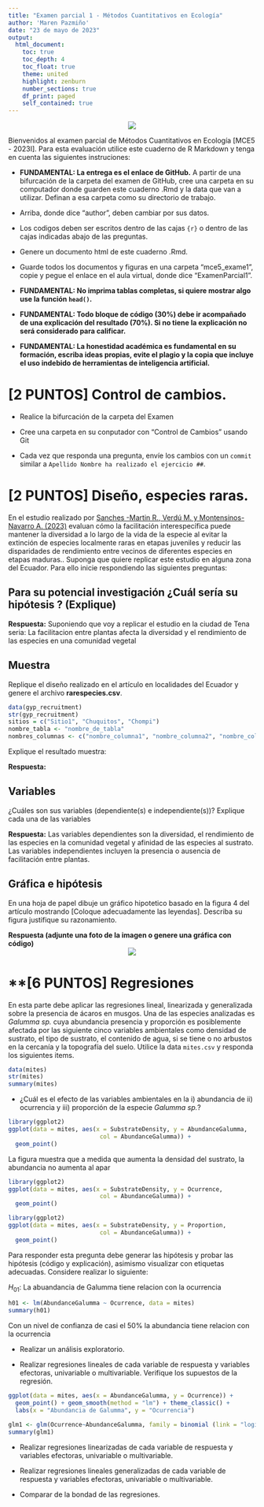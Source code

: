 ```yaml
---
title: "Examen parcial 1 - Métodos Cuantitativos en Ecología"
author: 'Maren Pazmiño'
date: "23 de mayo de 2023"
output: 
  html_document:
    toc: true
    toc_depth: 4
    toc_float: true
    theme: united
    highlight: zenburn
    number_sections: true
    df_print: paged
    self_contained: true
---
```


<center>![](https://www.ikiam.edu.ec/wp-content/uploads/2021/12/logo-ikiam-1.png)</center>


Bienvenidos al examen parcial de Métodos Cuantitativos en Ecología [MCE5 - 2023I]. Para esta evaluación utilice este cuaderno de R Markdown y tenga en cuenta las siguientes instruciones:

* **FUNDAMENTAL: La entrega es el enlace de GitHub.** A partir de una bifurcación de la carpeta del examen de GitHub, cree una carpeta en su computador donde guarden este cuaderno .Rmd y la data que van a utilizar. Definan a esa carpeta como su directorio de trabajo. 

* Arriba, donde dice "author", deben cambiar por sus datos.

* Los codigos deben ser escritos dentro de las cajas ```{r} ``` o dentro de las cajas indicadas abajo de las preguntas.

* Genere un documento html de este cuaderno .Rmd. 

* Guarde todos los documentos y figuras en una carpeta "mce5_exame1", copie y pegue el enlace en el aula virtual, donde dice "ExamenParcial1".

* **FUNDAMENTAL: No imprima tablas completas, si quiere mostrar algo use la función ```head()```.**

* **FUNDAMENTAL: Todo bloque de código (30%) debe ir acompañado de una explicación del resultado (70%). Si no tiene la explicación no será considerado para calificar.**  

* **FUNDAMENTAL: La honestidad académica es fundamental en su formación, escriba ideas propias, evite el plagio y la copia que incluye el uso indebido de herramientas de inteligencia artificial.**


# **[2 PUNTOS] Control de cambios.**

* Realice la bifurcación de la carpeta del Examen

* Cree una carpeta en su conputador con "Control de Cambios" usando Git

* Cada vez que responda una pregunta, envíe los cambios con un ```commit``` similar a `Apellido Nombre ha realizado el ejercicio ##`. 

# **[2 PUNTOS] Diseño, especies raras.**

En el estudio realizado por <a href="https://doi.org/10.1111/jvs.13185">Sanches -Martin R., Verdú M. y Montensinos-Navarro A. (2023)</a> evaluan cómo la facilitación interespecífica puede mantener la diversidad a lo largo de la vida de la especie al evitar la extinción de especies localmente raras en etapas juveniles y reducir las disparidades de rendimiento entre vecinos de diferentes especies en etapas maduras.. Suponga que quiere replicar este estudio en alguna zona del Ecuador. Para ello inicie respondiendo las siguientes preguntas:  

## Para su potencial investigación ¿Cuál sería su hipótesis ? (Explique)

**Respuesta:**
Suponiendo que voy a replicar el estudio en la ciudad de Tena seria: La facilitacion entre plantas afecta la diversidad y el rendimiento de las especies en una comunidad vegetal

## Muestra

Replique el diseño realizado en el artículo en localidades del Ecuador y genere el archivo **rarespecies.csv**. 

```r
data(gyp_recruitment)
str(gyp_recruitment)
sitios = c("Sitio1", "Chuquitos", "Chompi")
nombre_tabla <- "nombre_de_tabla"
nombres_columnas <- c("nombre_columna1", "nombre_columna2", "nombre_columna3")
```
Explique el resultado muestra: 

**Respuesta:**



## Variables
¿Cuáles son sus variables (dependiente(s) e independiente(s))? Explique cada una de las variables

**Respuesta:**
Las variables dependientes son la diversidad, el rendimiento de las especies en la comunidad vegetal y afinidad de las especies al sustrato. Las variables independientes incluyen la presencia o ausencia de facilitación entre plantas. 


## Gráfica e hipótesis
En una hoja de papel dibuje un gráfico hipotetico basado en la figura 4 del artículo mostrando [Coloque adecuadamente las leyendas]. Describa su figura justifique su razonamiento.

**Respuesta (adjunte una foto de la imagen o genere una gráfica con código)**
<center>![](hola.png)</center>




# **[6 PUNTOS] Regresiones

En esta parte debe aplicar las regresiones lineal, linearizada y generalizada sobre la presencia de ácaros en musgos. Una de las especies analizadas es *Galumma sp.* cuya abundancia presencia y proporción es posiblemente afectada por las siguiente cinco variables ambientales como densidad de sustrato, el tipo de sustrato, el contenido de agua, si se tiene o no arbustos en la cercanía y la topografía del suelo. Utilice la data ```mites.csv``` y responda los siguientes items. 
```r
data(mites)
str(mites)
summary(mites)
```

- ¿Cuál es el efecto de las variables ambientales en la i) abundancia de ii) ocurrencia y iii) proporción de la especie *Galumma sp.*?
```r
library(ggplot2)
ggplot(data = mites, aes(x = SubstrateDensity, y = AbundanceGalumma, 
                          col = AbundanceGalumma)) +
  geom_point()
```
La figura muestra que a medida que aumenta la densidad del sustrato, la abundancia no aumenta al apar 

```r
library(ggplot2)
ggplot(data = mites, aes(x = SubstrateDensity, y = Ocurrence, 
                          col = AbundanceGalumma)) +
  geom_point()
```

```r
library(ggplot2)
ggplot(data = mites, aes(x = SubstrateDensity, y = Proportion, 
                          col = AbundanceGalumma)) +
  geom_point()
```


Para responder esta pregunta debe generar las hipótesis y probar las hipótesis (código y explicación), asimismo visualizar con etiquetas adecuadas. Considere realizar lo siguiente:


$H_{01}$: La abuandancia de Galumma tiene relacion con la ocurrencia 

```r
h01 <- lm(AbundanceGalumma ~ Ocurrence, data = mites)
summary(h01)
```
Con un nivel de confianza de casi el 50%  la abundancia tiene relacion con la ocurrencia 

- Realizar un análisis exploratorio.


- Realizar regresiones lineales de cada variable de respuesta y variables efectoras, univariable o multivariable. Verifique los supuestos de la regresión. 
```r
ggplot(data = mites, aes(x = AbundanceGalumma, y = Ocurrence)) +
  geom_point() + geom_smooth(method = "lm") + theme_classic() + 
  labs(x = "Abundancia de Galumma", y = "Ocurrencia")
```
```r

glm1 <- glm(Ocurrence~AbundanceGalumma, family = binomial (link = "logit"), data = mites)
summary(glm1)
```


- Realizar regresiones linearizadas de cada variable de respuesta y variables efectoras, univariable o multivariable. 

- Realizar regresiones lineales generalizadas de cada variable de respuesta y variables efectoras, univariable o multivariable. 

- Comparar de la bondad de las regresiones.